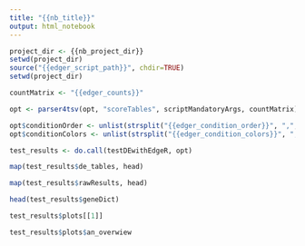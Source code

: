 ```yaml
---
title: "{{nb_title}}"
output: html_notebook
---
```


```r
project_dir <- {{nb_project_dir}}
setwd(project_dir)
source("{{edger_script_path}}", chdir=TRUE)
setwd(project_dir)
```

```r
countMatrix <- "{{edger_counts}}"

opt <- parser4tsv(opt, "scoreTables", scriptMandatoryArgs, countMatrix)

opt$conditionOrder <- unlist(strsplit("{{edger_condition_order}}", ",", fixed=TRUE))
opt$conditionColors <- unlist(strsplit("{{edger_condition_colors}}", ",", fixed=TRUE))
```

```r
test_results <- do.call(testDEwithEdgeR, opt)
```

```r
map(test_results$de_tables, head)
```
```r
map(test_results$rawResults, head)
```

```r
head(test_results$geneDict)
```

```r
test_results$plots[[1]]
```

```r
test_results$plots$an_overwiew
```